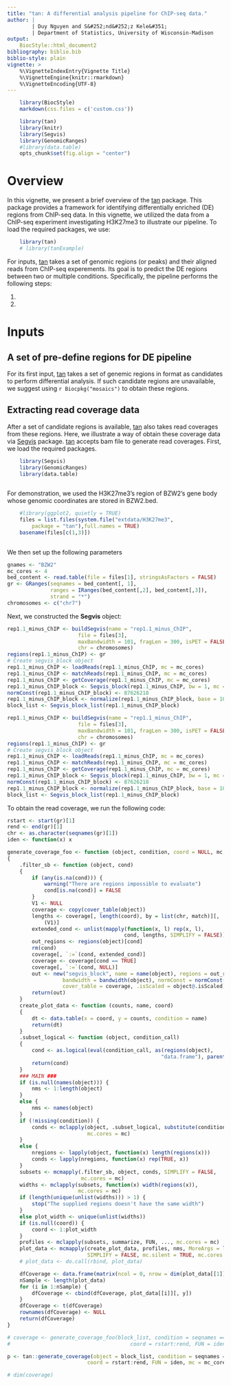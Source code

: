 ```yaml
---
title: "tan: A differential analysis pipeline for ChIP-seq data."
author: |
        | Duy Nguyen and S&#252;nd&#252;z Kele&#351;
        | Department of Statistics, University of Wisconsin-Madison
output: 
    BiocStyle::html_document2
bibliography: biblio.bib    
biblio-style: plain
vignette: >
    %\VignetteIndexEntry{Vignette Title}
    %\VignetteEngine{knitr::rmarkdown}
    %\VignetteEncoding{UTF-8}  
---
```


<meta http-equiv="content-type" content="text/html;charset=utf-8" />

```r

    library(BiocStyle)
    markdown(css.files = c('custom.css'))

```

```r
    library(tan)
    library(knitr)
    library(Segvis)
    library(GenomicRanges)
    #library(data.table)
    opts_chunk$set(fig.align = "center")

```    
# Overview

In this vignette, we present a brief overview of the [tan](https://github.com/duydnguyen/tan/) package. This package provides a framework for identifying differentially enriched (DE) regions from ChIP-seq data. In this vignette, we utilized the data from a ChIP-seq experiment investigating H3K27me3 to illustrate our pipeline. To load the required packages, we use:

```r

    library(tan)
    # library(tanExample)

```

For inputs, [tan](https://github.com/duydnguyen/tan/) takes a set of genomic regions (or peaks) and their aligned reads from ChIP-seq experements. Its goal is to predict the DE regions between two or multiple conditions. Specifically, the pipeline performs the following steps:

1.
2. 

# Inputs

## A set of pre-define regions for DE pipeline
For its first input, [tan](https://github.com/duydnguyen/tan/) takes a set of genemic regions in \code{BED} format as candidates to perform differential analysis. If such candidate regions are unavailable, we suggest using `r Biocpkg("mosaics")` to obtain these regions.

## Extracting read coverage data 
After a set of candidate regions is available, [tan](https://github.com/duydnguyen/tan/) also takes read coverages from these regions. Here, we illustrate a way of obtain these coverage data via [Segvis](https://github.com/duydnguyen/tan-coverage) package. [tan](https://github.com/duydnguyen/tan/) accepts bam file to generate read coverages. First, we load the required packages.

```r
    library(Segvis)
    library(GenomicRanges)
    library(data.table)
    
```   

For demonstration, we used the H3K27me3's region of BZW2's gene body whose genomic coordinates are stored in BZW2.bed.

```r
    #library(ggplot2, quietly = TRUE)
    files = list.files(system.file("extdata/H3K27me3",
        package = "tan"),full.names = TRUE)
    basename(files[c(1,3)])
  
```

We then set up the following parameters 


```r
gnames <- "BZW2"
mc_cores <- 4
bed_content <- read.table(file = files[1], stringsAsFactors = FALSE)
gr <- GRanges(seqnames = bed_content[, 1],
              ranges = IRanges(bed_content[,2], bed_content[,3]), 
              strand = "*")
chromosomes <- c("chr7")

```

Next, we constructed the **Segvis** object:


```r
rep1.1_minus_ChIP <- buildSegvis(name = "rep1.1_minus_ChIP",
                       file = files[3],
                       maxBandwidth = 101, fragLen = 300, isPET = FALSE,
                       chr = chromosomes)
regions(rep1.1_minus_ChIP) <- gr
# Create segvis_block object
rep1.1_minus_ChIP <- loadReads(rep1.1_minus_ChIP, mc = mc_cores)
rep1.1_minus_ChIP <- matchReads(rep1.1_minus_ChIP, mc = mc_cores)
rep1.1_minus_ChIP <- getCoverage(rep1.1_minus_ChIP, mc = mc_cores)
rep1.1_minus_ChIP_block <- Segvis_block(rep1.1_minus_ChIP, bw = 1, mc = mc_cores)
normConst(rep1.1_minus_ChIP_block) <- 87626218
rep1.1_minus_ChIP_block <- normalize(rep1.1_minus_ChIP_block, base = 10^8)
block_list <- Segvis_block_list(rep1.1_minus_ChIP_block)

```

```r
rep1.1_minus_ChIP <- buildSegvis(name = "rep1.1_minus_ChIP",
                       file = files[3],
                       maxBandwidth = 101, fragLen = 300, isPET = FALSE,
                       chr = chromosomes)
regions(rep1.1_minus_ChIP) <- gr
# Create segvis_block object
rep1.1_minus_ChIP <- loadReads(rep1.1_minus_ChIP, mc = mc_cores)
rep1.1_minus_ChIP <- matchReads(rep1.1_minus_ChIP, mc = mc_cores)
rep1.1_minus_ChIP <- getCoverage(rep1.1_minus_ChIP, mc = mc_cores)
rep1.1_minus_ChIP_block <- Segvis_block(rep1.1_minus_ChIP, bw = 1, mc = mc_cores)
normConst(rep1.1_minus_ChIP_block) <- 87626218
rep1.1_minus_ChIP_block <- normalize(rep1.1_minus_ChIP_block, base = 10^8)
block_list <- Segvis_block_list(rep1.1_minus_ChIP_block)
```   

To obtain the read coverage, we run the following code:

```r
rstart <- start(gr)[1]
rend <- end(gr)[1]
chr <- as.character(seqnames(gr)[1])
iden <- function(x) x

generate_coverage_foo <- function (object, condition, coord = NULL, mc, FUN, ...)
{
    .filter_sb <- function (object, cond)
    {
        if (any(is.na(cond))) {
            warning("There are regions impossible to evaluate")
            cond[is.na(cond)] = FALSE
        }
        V1 <- NULL
        coverage <- copy(cover_table(object))
        lengths <- coverage[, length(coord), by = list(chr, match)][,
            (V1)]
        extended_cond <- unlist(mapply(function(x, l) rep(x, l),
                                      cond, lengths, SIMPLIFY = FALSE))
        out_regions <- regions(object)[cond]
        rm(cond)
        coverage[, `:=`(cond, extended_cond)]
        coverage <- coverage[cond == TRUE]
        coverage[, `:=`(cond, NULL)]
        out <- new("segvis_block", name = name(object), regions = out_regions,
                  bandwidth = bandwidth(object), normConst = normConst(object),
                  cover_table = coverage, .isScaled = object@.isScaled)
        return(out)
    }
    create_plot_data <- function (counts, name, coord)
    {
        dt <- data.table(x = coord, y = counts, condition = name)
        return(dt)
    }
    .subset_logical <- function (object, condition_call)
    {
        cond <- as.logical(eval(condition_call, as(regions(object),
                                                  "data.frame"), parent.frame()))
        return(cond)
    }
    ### MAIN ###
    if (is.null(names(object))) {
        nms <- 1:length(object)
    }
    else {
        nms <- names(object)
    }
    if (!missing(condition)) {
        conds <- mclapply(object, .subset_logical, substitute(condition),
                          mc.cores = mc)
    }
    else {
        nregions <- lapply(object, function(x) length(regions(x)))
        conds <- lapply(nregions, function(x) rep(TRUE, x))
    }
    subsets <- mcmapply(.filter_sb, object, conds, SIMPLIFY = FALSE,
                        mc.cores = mc)
    widths <- mclapply(subsets, function(x) width(regions(x)),
                       mc.cores = mc)
    if (length(unique(unlist(widths))) > 1) {
        stop("The supplied regions doesn't have the same width")
    }
    else plot_width <- unique(unlist(widths))
    if (is.null(coord)) {
        coord <- 1:plot_width
    }
    profiles <- mclapply(subsets, summarize, FUN, ..., mc.cores = mc)
    plot_data <- mcmapply(create_plot_data, profiles, nms, MoreArgs = list(coord),
                          SIMPLIFY = FALSE, mc.silent = TRUE, mc.cores = mc, mc.preschedule = TRUE)
    # plot_data <- do.call(rbind, plot_data)

    dfCoverage <- data.frame(matrix(ncol = 0, nrow = dim(plot_data[[1]])[1] ))
    nSample <- length(plot_data)
    for (i in 1:nSample) {
        dfCoverage <- cbind(dfCoverage, plot_data[[i]][, y])
    }
    dfCoverage <- t(dfCoverage)
    rownames(dfCoverage) <- NULL
    return(dfCoverage)
}

# coverage <- generate_coverage_foo(block_list, condition = seqnames == chr & start == rstart,
#                                       coord = rstart:rend, FUN = iden, mc = mc_cores)

p <- tan::generate_coverage(object = block_list, condition = seqnames == chr & start == rstart,
                          coord = rstart:rend, FUN = iden, mc = mc_cores)

# dim(coverage)

```   

